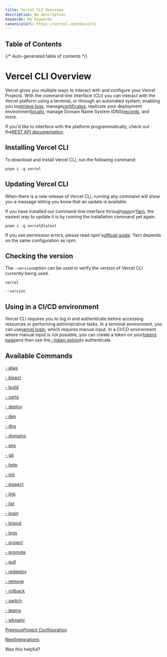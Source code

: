 ```yaml
---
title: Vercel CLI Overview
description: No description
keywords: No keywords
canonicalUrl: https://vercel.com/docs/cli
---
```


## Table of Contents

{/* Auto-generated table of contents */}

# Vercel CLI Overview

Vercel gives you multiple ways to interact with and configure your Vercel Projects. With the command-line interface (CLI) you can interact with the Vercel platform using a terminal, or through an automated system, enabling you to[retrieve logs](/docs/cli/logs), manage[certificates](/docs/cli/certs), replicate your deployment environment[locally](/docs/cli/dev), manage Domain Name System (DNS)[records](/docs/cli/dns), and more.

If you'd like to interface with the platform programmatically, check out the[REST API documentation](/docs/rest-api).

## Installing Vercel CLI

To download and install Vercel CLI, run the following command:

```
pnpm i -g vercel
```

## Updating Vercel CLI

When there is a new release of Vercel CLI, running any command will show you a message letting you know that an update is available.

If you have installed our command-line interface through[npm](http://npmjs.org/)or[Yarn](https://yarnpkg.com), the easiest way to update it is by running the installation command yet again.

```
pnpm i -g vercel@latest
```

If you see permission errors, please read npm's[official guide](https://docs.npmjs.com/resolving-eacces-permissions-errors-when-installing-packages-globally). Yarn depends on the same configuration as npm.

## Checking the version

The`--version`option can be used to verify the version of Vercel CLI currently being used.

```
vercel

--version
```

## Using in a CI/CD environment

Vercel CLI requires you to log in and authenticate before accessing resources or performing administrative tasks. In a terminal environment, you can use[vercel login](/docs/cli/login), which requires manual input. In a CI/CD environment where manual input is not possible, you can create a token on your[tokens page](/account/tokens)and then use the[--token  option](/docs/cli/global-options#token)to authenticate.

## Available Commands

[- alias](/docs/cli/alias)

[- bisect](/docs/cli/bisect)

[- build](/docs/cli/build)

[- certs](/docs/cli/certs)

[- deploy](/docs/cli/deploy)

[- dev](/docs/cli/dev)

[- dns](/docs/cli/dns)

[- domains](/docs/cli/domains)

[- env](/docs/cli/env)

[- git](/docs/cli/git)

[- help](/docs/cli/help)

[- init](/docs/cli/init)

[- inspect](/docs/cli/inspect)

[- link](/docs/cli/link)

[- list](/docs/cli/list)

[- login](/docs/cli/login)

[- logout](/docs/cli/logout)

[- logs](/docs/cli/logs)

[- project](/docs/cli/project)

[- promote](/docs/cli/promote)

[- pull](/docs/cli/pull)

[- redeploy](/docs/cli/redeploy)

[- remove](/docs/cli/remove)

[- rollback](/docs/cli/rollback)

[- switch](/docs/cli/switch)

[- teams](/docs/cli/teams)

[- whoami](/docs/cli/whoami)

[PreviousProject Configuration](/docs/project-configuration)

[NextIntegrations](/docs/integrations)

Was this helpful?